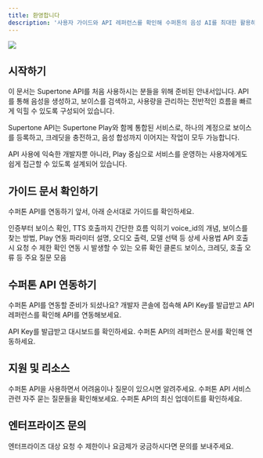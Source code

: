 ```yaml
---
title: 환영합니다
description: '사용자 가이드와 API 레퍼런스를 확인해 수퍼톤의 음성 AI를 최대한 활용하세요.'
---
```


<img src="/images/hero-dark.svg" />

## 시작하기

이 문서는 Supertone API를 처음 사용하시는 분들을 위해 준비된 안내서입니다. API를 통해 음성을 생성하고, 보이스를 검색하고, 사용량을 관리하는 전반적인 흐름을 빠르게 익힐 수 있도록 구성되어 있습니다.

Supertone API는 Supertone Play와 함께 통합된 서비스로, 하나의 계정으로 보이스를 등록하고, 크레딧을 충전하고, 음성 합성까지 이어지는 작업이 모두 가능합니다.

API 사용에 익숙한 개발자뿐 아니라, Play 중심으로 서비스를 운영하는 사용자에게도 쉽게 접근할 수 있도록 설계되어 있습니다.

## 가이드 문서 확인하기

수퍼톤 API를 연동하기 앞서, 아래 순서대로 가이드를 확인하세요.

<CardGroup cols={1}>
  <Card title="퀵스타트 가이드" icon="bolt" href="/ko/user-guide/quickstart">
    인증부터 보이스 확인, TTS 호출까지 간단한 흐름 익히기
  </Card>

  <Card title="보이스 선택 가이드" icon="microphone" href="/ko/user-guide/voice-selection">
    voice_id의 개념, 보이스를 찾는 방법, Play 연동
  </Card>

  <Card title="TTS 호출 가이드" icon="comment" href="/ko/user-guide/text-to-speech">
    파라미터 설명, 오디오 출력, 모델 선택 등 상세 사용법
  </Card>

  <Card title="요청 수 제한" icon="wifi" href="/ko/user-guide/rate-limits">
    API 호출 시 요청 수 제한 확인
  </Card>

  <Card title="오류 처리" icon="triangle-exclamation" href="/ko/user-guide/handling-errors">
    연동 시 발생할 수 있는 오류 확인
  </Card>

  <Card title="자주 묻는 질문" icon="question" href="/ko/user-guide/faq">
    클론드 보이스, 크레딧, 호출 오류 등 주요 질문 모음
  </Card>

</CardGroup>

## 수퍼톤 API 연동하기

수퍼톤 API를 연동할 준비가 되셨나요? 개발자 콘솔에 접속해 API Key를 발급받고 API 레퍼런스를 확인해 API를 연동해보세요.

<CardGroup cols={2}>
  <Card title="개발자 콘솔" icon="code" color="17e5e0" href="https://console.supertoneapi.com/">
    API Key를 발급받고 대시보드를 확인하세요.
  </Card>

  <Card title="API 레퍼런스" icon="book-open" color="17e5e0" href="/ko/api-reference/introduction">
    수퍼톤 API의 레퍼런스 문서를 확인해 연동하세요.
  </Card>
</CardGroup>

## 지원 및 리소스

<CardGroup cols={3}>
  <Card title="고객 지원" icon="headset" href="https://support.supertone.ai/hc/en-us/categories/10267196754959-Play?_gl=1*1hh75qd*_gcl_au*NDgxOTUwMjcwLjE3NDc4MjQ4NDE.">
    수퍼톤 API을 사용하면서 어려움이나 질문이 있으시면 알려주세요.
  </Card>

  <Card title="자주 묻는 질문" icon="question" color="17e5e0" href="/ko/user-guide/faq">
    수퍼톤 API 서비스 관련 자주 묻는 질문들을 확인해보세요.
  </Card>

  <Card title="릴리즈 노트" icon="newspaper" color="17e5e0" href="/ko/user-guide/release-notes">
    수퍼톤 API의 최신 업데이트를 확인하세요.
  </Card>
</CardGroup>

## 엔터프라이즈 문의
<Card title="엔터프라이즈 문의" icon="building" color="17e5e0" href="https://docs.google.com/forms/d/1YexQpjpK0ZEou12blTytkZLqvrV-Uv95GbhxoOQ54R8/edit">
  엔터프라이즈 대상 요청 수 제한이나 요금제가 궁금하시다면 문의를 보내주세요.
</Card>
